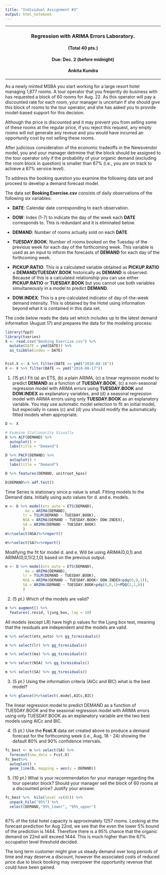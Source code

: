 ```yaml
---
title: "Individual Assignment #3"
output: html_notebook
---
```

***
<center> 
### Regression with ARIMA Errors Laboratory.
#### (Total 40 pts.)
#### Due: Dec. 2 (before midnight)
#### Ankita Kundra
</center>
***

As a newly minted MSBA you start working for a large resort hotel managing 1,877 rooms.  A tour operator that you freqently do business with has requested a block of 60 rooms for Aug. 22.  As this operator will pay a discounted rate for each room, your manager is uncertain if she should give this block of rooms to the tour operator, and she  has asked you to provide model-based support for this decision.

Although the price is discounted and it may prevent you from selling some of these rooms at the regular price, if you reject this request, any empty rooms will not generate any reveue and you would have incurred an opportunity cost by not selling these rooms.

After judicious consideration of the economic tradeoffs in the Newsvendor model, you and your manager detrmine that the block should be assigned to the tour operator only if the probability of your organic demand (excluding the room block in question) is smaller than 67% (i.e., you are on track to achieve a 67% service level).

To address the booking question you examine the following data set and proceed to develop a demand forecast model.



The data set **Booking Exercise.csv** consists of daily observations of the following six variables:

* **DATE**: Calendar date corresponding to each observation.

* **DOW**: Index (1-7) to indicate the day of the week each **DATE** corresponds to. This is redundant and it is eliminated below.

* **DEMAND**: Number of rooms actually sold on each **DATE**.

* **TUESDAY.BOOK**: Number of rooms booked on the Tuesday of the previous week for each day of the forthcoming week.  This variable is used as an input to inform the forecasts of **DEMAND** for each day of the forthcoming week.

* **PICKUP.RATIO**: This is a calculated variable obtained as **PICKUP.RATIO = DEMAND/TUESDAY.BOOK** historically as **DEMAND** is observed. Because of this is a calculated relationship you can use either **PICKUP.RATIO** or **TUESDAY.BOOK** but you cannot use both variables simultaneously in a model to predict **DEMAND**. 

* **DOW.INDEX**: This is a pre-calculated indicator of day-of-the-week demand intensity.  This is obtained by the Hotel using information beyond what it is contained in this data set.

The code below reads the data set which includes up to the latest demand information (August 17) and prepares the data for the modeling process:

```r
library(fpp3)
library(tseries)
X <- read.csv("Booking Exercise.csv") %>%
  mutate(DATE = ymd(DATE)) %>%
  as_tsibble(index = DATE)


Fcst.X <- X %>% filter(DATE >= ymd("2010-08-18"))
X <- X %>% filter(DATE <= ymd("2010-08-17"))
```


1. (15 pt.) Fit (a) an ETS, (b) a plain ARIMA, (c) a linear regression model to predict **DEMAND** as a function of **TUESDAY.BOOK**, (c) a non-seasonal regression model with ARIMA errors using **TUESDAY.BOOK** and **DOW.INDEX** as explanatory variables, and (d) a seasonal regression model with ARIMA errors using only **TUESDAY.BOOK** as an explanatory variable.  You may use automatic model selection to fit an initial model, but especially in cases (c) and (d) you should modify the automatically fitted models when appropriate.

```r
D <- X

# Examine Stationarity Visually
D %>% ACF(DEMAND) %>% 
  autoplot() + 
  labs(title = "Demand")
```
```r
D %>% PACF(DEMAND) %>% 
  autoplot() + 
  labs(title = "Demand")
```

```r
D %>% features(DEMAND, unitroot_kpss)
```

```r
D$DEMAND%>% adf.test()
```
Time Series is stationary since p value is small. Fitting models to the Demand data. Initially using auto values for d. and e. models.

```r
m <- D %>% model(ets_auto = ETS(DEMAND),
         ma = ARIMA(DEMAND),
        lr = TSLM(DEMAND ~ TUESDAY.BOOK),
        NSA = ARIMA(DEMAND ~ TUESDAY.BOOK+ DOW.INDEX),
        SA = ARIMA(DEMAND ~ TUESDAY.BOOK)
        )
m%>%select(NSA)%>%report()

```

```r
m%>%select(SA)%>%report()
```

Modifying the fit for model d. and e. Will be using ARIMA(0,0,1) and ARIMA(0,0,1)(2,1,0) based on the previous output.

```r
m <- D %>% model(ets_auto = ETS(DEMAND),
         ma = ARIMA(DEMAND),
        lr = TSLM(DEMAND ~ TUESDAY.BOOK),
        NSA = ARIMA(DEMAND ~ TUESDAY.BOOK+ DOW.INDEX+pdq(0,0,1)),
        SA = ARIMA(DEMAND ~ TUESDAY.BOOK+pdq(0,0,1)+PDQ(2,1,0))
        )
```


2. (5 pt.) Which of the models are valid?

```r
m %>% augment() %>%
  features(.resid, ljung_box, lag = 10)

```

All models (except LR) have high p values for the Ljung box test, meaning that the residuals are independent and the models are valid.

```r
m %>% select(ets_auto) %>% gg_tsresiduals()
```
```r
m %>% select(lr) %>% gg_tsresiduals()
```

```r
m %>% select(ma) %>% gg_tsresiduals()
```

```r
m %>% select(NSA) %>% gg_tsresiduals()
```

```r
m %>% select(SA) %>% gg_tsresiduals()

```

3. (5 pt.) Using the information criteria (AICc and BIC) what is the best model?


```r
m %>% glance()%>%select(.model,AICc,BIC)

```

The linear regression model to predict DEMAND as a function of TUESDAY.BOOK and the seasonal regression model with ARIMA errors using only TUESDAY.BOOK as an explanatory variable are the two best models using AICc and BIC.

4. (5 pt.) Use the **Fcst.X** data set created above to produce a demand forecast for the forthcoming week (i.e., Aug, 18 - 24) showing the default 80% and 90% confidence intervals.


```r

fc_best <- m %>% select(SA) %>%
  forecast(new_data = Fcst.X) 
fc_best%>%
  autoplot() +
  geom_line(D, mapping = aes(y = DEMAND))

```

5. (10 pt.) What is your recommendation for your manager regarding the tour operator block?  Should your manager sell the block of 60 rooms at a discounted price?  Justify your answer.


```r
fc_best %>%  hilo(level =c(95)) %>%
  unpack_hilo("95%") %>%
  select(DEMAND,"95%_lower", "95%_upper")
  
```
  
  67% of the total hotel capacity is approximately 1257 rooms. Looking at the forecast prediction for Aug 22nd, we see that the even the lower 5% bound of the prediction is 1444. Therefore there is a 95% chance that the organic demand on 22nd will exceed 1444. This is much higher than the 67% occupation level threshold decided.

The long term customer might give us steady demand over long periods of time and may deserve a discount, however the associated costs of reduced price due to block booking may overpower the opportunity revenue that could have been gained.